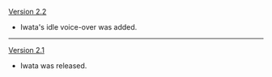 {{Change History/Header}}
[[Version 2.2]]
* Iwata's idle voice-over was added.
----
[[Version 2.1]]
* Iwata was released.